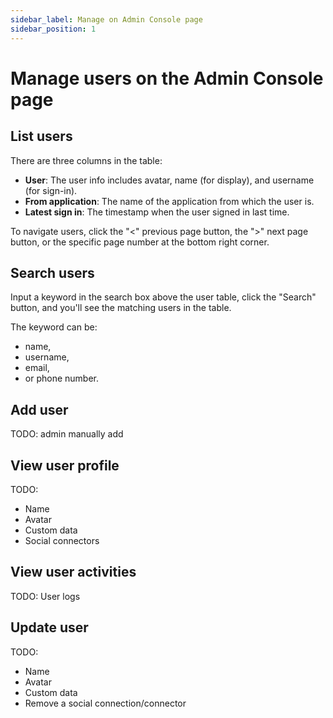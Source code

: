 ```yaml
---
sidebar_label: Manage on Admin Console page
sidebar_position: 1
---
```


# Manage users on the Admin Console page


## List users

<GotoUserManagement />

There are three columns in the table:

- **User**: The user info includes avatar, name (for display), and username (for sign-in).
- **From application**: The name of the application from which the user is.
- **Latest sign in**: The timestamp when the user signed in last time.

To navigate users, click the "<" previous page button, the ">" next page button, or the specific page number at the bottom right corner.

## Search users

<GotoUserManagement />

Input a keyword in the search box above the user table, click the "Search" button, and you'll see the matching users in the table.

The keyword can be:

- name,
- username,
- email,
- or phone number.

## Add user

TODO: admin manually add

## View user profile

TODO:

- Name
- Avatar
- Custom data
- Social connectors

## View user activities

TODO: User logs

## Update user

TODO:

- Name
- Avatar
- Custom data
- Remove a social connection/connector
